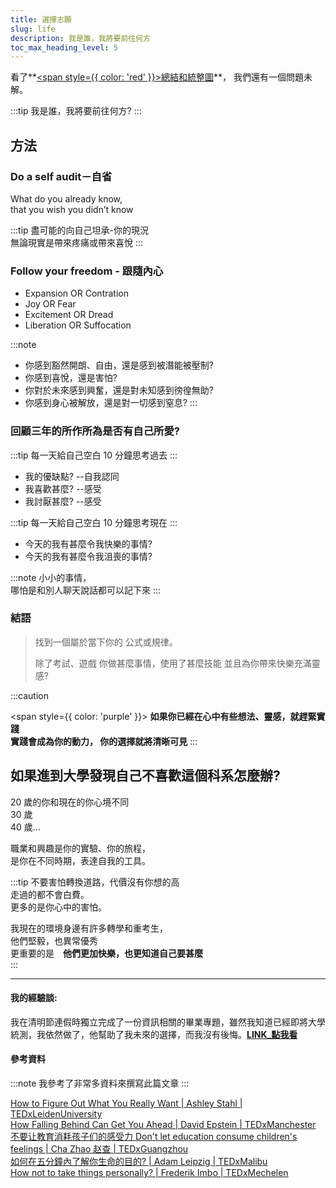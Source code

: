 ---
title: 選擇志願
slug: life
description: 我是誰，我將要前往何方
toc_max_heading_level: 5
---

看了**[<span style={{ color: 'red' }}>總結和統整圖</span>](sum.md)**，
我們還有一個問題未解。

:::tip
我是誰，我將要前往何方?
:::

## 方法

### Do a self audit－自省

What do you already know,  
that you wish you didn’t know

:::tip
盡可能的向自己坦承-你的現況  
無論現實是帶來疼痛或帶來喜悅
:::

### Follow your freedom - 跟隨內心

- Expansion OR Contration
- Joy OR Fear
- Excitement OR Dread
- Liberation OR Suffocation

:::note
- 你感到豁然開朗、自由，還是感到被潛能被壓制?
- 你感到喜悅，還是害怕?
- 你對於未來感到興奮，還是對未知感到徬徨無助?
- 你感到身心被解放，還是對一切感到窒息?
:::


### 回顧三年的所作所為是否有自己所愛?

:::tip
每一天給自己空白 10 分鐘思考過去
:::

- 我的優缺點? --自我認同
- 我喜歡甚麼? --感受
- 我討厭甚麼? --感受

:::tip
每一天給自己空白 10 分鐘思考現在
:::

- 今天的我有甚麼令我快樂的事情?
- 今天的我有甚麼令我沮喪的事情?

:::note
小小的事情，  
哪怕是和別人聊天說話都可以記下來
:::

### 結語

> 找到一個屬於當下你的
> 公式或規律。
>
> 除了考試、遊戲
> 你做甚麼事情，使用了甚麼技能
> 並且為你帶來快樂充滿靈感?

:::caution

<span style={{ color: 'purple' }}>
  <b>如果你已經在心中有些想法、靈感，就趕緊實踐<br/>實踐會成為你的動力，
  你的選擇就將清晰可見</b>
</span>
:::

## 如果進到大學發現自己不喜歡這個科系怎麼辦?

20 歲的你和現在的你心境不同  
30 歲  
40 歲...

職業和興趣是你的實驗、你的旅程，  
是你在不同時期，表達自我的工具。

:::tip
不要害怕轉換道路，代價沒有你想的高  
走過的都不會白費。  
更多的是你心中的害怕。

我現在的環境身邊有許多轉學和重考生，  
他們堅毅，也異常優秀  
更重要的是　**他們更加快樂，也更知道自己要甚麼**  
:::

---

#### 我的經驗談:

我在清明節連假時獨立完成了一份資訊相關的畢業專題，雖然我知道已經即將大學統測，我依然做了，他幫助了我未來的選擇，而我沒有後悔。[**LINK_點我看**](https://drive.google.com/file/d/1fcmFIr66gccHLxfSU9QI9PLfvYG6Lnw1/view?usp=share_link)  


#### 參考資料
:::note
我參考了非常多資料來撰寫此篇文章
:::

[How to Figure Out What You Really Want | Ashley Stahl | TEDxLeidenUniversity](https://youtu.be/bRtBHF-WPpM)  
[How Falling Behind Can Get You Ahead | David Epstein | TEDxManchester](https://youtu.be/rkZl2gsLUp4)  
[不要让教育消耗孩子们的感受力 Don't let education consume children's feelings | Cha Zhao 赵查 | TEDxGuangzhou](https://www.youtube.com/watch?v=W2EqMB6wkQY)  
[如何在五分鐘內了解你生命的目的? | Adam Leipzig | TEDxMalibu](https://www.youtube.com/watch?v=vVsXO9brK7M)  
[How not to take things personally? | Frederik Imbo | TEDxMechelen](https://www.youtube.com/watch?v=LnJwH_PZXnM)  